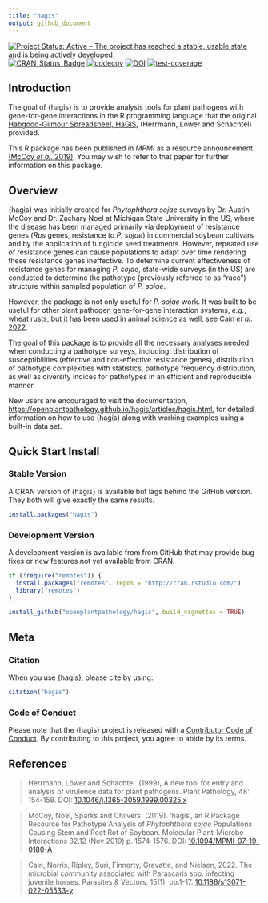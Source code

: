 ```yaml
---
title: "hagis"
output: github_document
---
```


<!-- badges: start -->
[![Project Status: Active – The project has reached a stable, usable state and is being actively developed.](https://www.repostatus.org/badges/latest/active.svg)](https://www.repostatus.org/#active)
[![CRAN\_Status\_Badge](https://www.r-pkg.org/badges/version/hagis)](https://cran.r-project.org/package=hagis)
[![codecov](https://codecov.io/gh/openplantpathology/hagis/branch/main/graph/badge.svg)](https://app.codecov.io/gh/openplantpathology/hagis)
[![DOI](https://zenodo.org/badge/164751172.svg)](https://zenodo.org/badge/latestdoi/164751172)
[![test-coverage](https://github.com/openplantpathology/hagis/actions/workflows/test-coverage.yaml/badge.svg)](https://github.com/openplantpathology/hagis/actions/workflows/test-coverage.yaml)
<!-- badges: end -->

## Introduction

The goal of {hagis} is to provide analysis tools for plant pathogens with gene-for-gene interactions in the R programming language that the original [Habgood-Gilmour Spreadsheet, HaGiS](https://doi.org/10.1046/j.1365-3059.1999.00325.x), (Herrmann, Löwer and Schachtel) provided.

This R package has been published in _MPMI_ as a resource announcement [(McCoy _et al._ 2019)](https://doi.org/10.1094/MPMI-07-19-0180-A).
You may wish to refer to that paper for further information on this package.

## Overview

{hagis} was initially created for _Phytophthora sojae_ surveys by Dr. Austin McCoy and Dr. Zachary Noel at Michigan State University in the US, where the disease has been managed primarily via deployment of resistance genes
(_Rps_ genes, resistance to _P. sojae_) in commercial soybean cultivars and by the application of fungicide seed treatments.
However, repeated use of resistance genes can cause populations to adapt over time rendering these resistance genes ineffective.
To determine current effectiveness of resistance genes for managing _P. sojae_, state-wide surveys (in the US) are conducted to determine the pathotype (previously referred to as "race") structure within sampled population of _P. sojae_.

However, the package is not only useful for _P. sojae_ work.
It was built to be useful for other plant pathogen gene-for-gene interaction systems, _e.g._, wheat rusts, but it has been used in animal science as well, see [Cain _et al._ 2022](https://doi.org/10.1186/s13071-022-05533-y).

The goal of this package is to provide all the necessary analyses needed when conducting a pathotype surveys, including: distribution of susceptibilities (effective and non-effective resistance genes), distribution of pathotype complexities with statistics, pathotype frequency distribution, as well as diversity indices for pathotypes in an efficient and reproducible manner.

New users are encouraged to visit the documentation, <https://openplantpathology.github.io/hagis/articles/hagis.html>, for detailed information on how to use {hagis} along with working examples using a built-in data set.

## Quick Start Install

### Stable Version

A CRAN version of {hagis} is available but lags behind the GitHub version.
They both will give exactly the same results.

``` r
install.packages("hagis")
```

### Development Version

A development version is available from from GitHub that may provide bug fixes or new features not yet available from CRAN.

``` r
if (!require("remotes")) {
  install.packages("remotes", repos = "http://cran.rstudio.com/")
  library("remotes")
}

install_github("openplantpathology/hagis", build_vignettes = TRUE)
```

## Meta

### Citation

When you use {hagis}, please cite by using:

```r
citation("hagis")
```

### Code of Conduct

Please note that the {hagis} project is released with a [Contributor Code of Conduct](https://contributor-covenant.org/version/2/0/CODE_OF_CONDUCT.html).
By contributing to this project, you agree to abide by its terms.

## References

> Herrmann, Löwer and Schachtel. (1999), A new tool for entry and analysis of virulence data for plant pathogens. Plant Pathology, 48: 154-158. DOI: [10.1046/j.1365-3059.1999.00325.x](https://doi.org/10.1046/j.1365-3059.1999.00325.x)

> McCoy, Noel, Sparks and Chilvers. (2019). 'hagis', an R Package Resource for Pathotype Analysis of _Phytophthora sojae_ Populations Causing Stem and Root Rot of Soybean. Molecular Plant-Microbe Interactions 32.12 (Nov 2019) p. 1574-1576. DOI: [10.1094/MPMI-07-19-0180-A](https://doi.org/10.1094/MPMI-07-19-0180-A)

> Cain, Norris, Ripley, Suri, Finnerty, Gravatte, and Nielsen, 2022. The microbial community associated with Parascaris spp. infecting juvenile horses. Parasites & Vectors, 15(1), pp.1-17. [10.1186/s13071-022-05533-y](https://doi.org/10.1186/s13071-022-05533-y)
